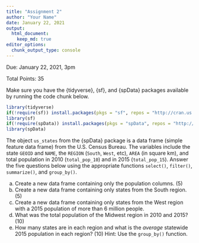 ```yaml
---
title: "Assignment 2"
author: "Your Name"
date: January 22, 2021
output: 
  html_document:
    keep_md: true
editor_options: 
  chunk_output_type: console
---
```


Due: January 22, 2021, 3pm

Total Points: 35

Make sure you have the {tidyverse}, {sf}, and {spData} packages available by running the code chunk below.

```r
library(tidyverse)
if(!require(sf)) install.packages(pkgs = "sf", repos = "http://cran.us.r-project.org")
library(sf)
if(!require(spData)) install.packages(pkgs = "spData", repos = "http://cran.us.r-project.org")
library(spData)
```

The object `us_states` from the {spData} package is a data frame (simple feature data frame) from the U.S. Census Bureau. The variables include the state `GEOID` and `NAME`, the `REGION` (`South`, `West`, etc), `AREA` (in square km), and total population in 2010 (`total_pop_10`) and in 2015 (`total_pop_15`). Answer the five questions below using the appropriate functions `select()`, `filter()`, `summarize()`, and `group_by()`.

a.  Create a new data frame containing only the population columns. (5)
b.  Create a new data frame containing only states from the South region. (5)
c.  Create a new data frame containing only states from the West region with a 2015 population of more than 6 million people.
d.  What was the total population of the Midwest region in 2010 and 2015? (10)
e.  How many states are in each region and what is the *average* statewide 2015 population in each region? (10) Hint: Use the `group_by()` function.
